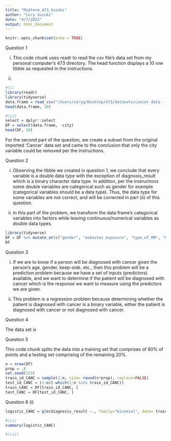 ---
title: "Midterm_473_Suzuki"
author: "Cory Suzuki"
date: "4/7/2022"
output: html_document
---

```{r setup, include=FALSE}
knitr::opts_chunk$set(echo = TRUE)
```

Question 1

(i)
This code chunk uses readr to read the csv file's data set from my personal computer's 473 directory. The head function displays a 10 row tibble as requested in the instructions.

(ii)
```{r}
#(i)
library(readr)
library(tidyverse)
data.frame = read_csv("/Users/coryg/Desktop/473/datasets/cancer_data - Copy (2).csv")
head(data.frame, 10)

#(ii)
select = dplyr::select
DF = select(data.frame, -city)
head(DF, 10)
```

For the second part of the question, we create a subset from the original imported 'Cancer' data set and came to the conclusion that only the city variable could be removed per the instructions.

Question 2

(i) Observing the tibble we created in question 1, we conclude that every variable is a double <dbl> data type with the exception of diagnosis_result which is a binary character <chr> data type. In addition, per the instructions some double variables are categorical such as gender for example (categorical variables should be a <fct> data type). Thus, the data type for some variables are not correct, and will be corrected in part (ii) of this question.

(ii)
In this part of the problem, we transform the data frame's categorical variables into factors while leaving continuous/numerical variables as double data types.
```{r}
library(tidyverse)
DF = DF %>% mutate_at(c("gender", "asbestos_exposure", "type_of_MM", "keep_side", "cytology", "dyspnoea", "ache_on_chest", "habit_of_cigarette", "performance_status", "hemoglobin", "diagnosis_result"), factor)
DF

```

Question 3

(i) If we are to know if a person will be diagnosed with cancer given the person's age, gender, keep-side, etc., then this problem will be a prediction problem because we have a set of inputs (predictors) available, and we want to determine if the patient will be diagnosed with cancer which is the response we want to measure using the predictors we are given.

(ii) This problem is a regression problem because determining whether the patient is diagnosed with cancer is a binary variable, either the patient is diagnosed with cancer or not diagnosed with cancer.

Question 4

The data set is 

Question 5

This code chunk splits the data into a training set that comprises of 80% of points and a testing set comprising of the remaining 20%.

```{r}
n = nrow(DF)
prop = .8
set.seed(123)
train_id_CANC = sample(1:n, size= round(n*prop), replace=FALSE)
test_id_CANC = (1:n)[-which(1:n %in% train_id_CANC)]
train_CANC = DF[train_id_CANC, ]
test_CANC = DF[test_id_CANC, ]

```


Question 6
(i)
```{r}
logistic_CANC = glm(diagnosis_result ~., family="binomial", data= train_CANC)

#(ii)
summary(logistic_CANC)

#(iii)

```

